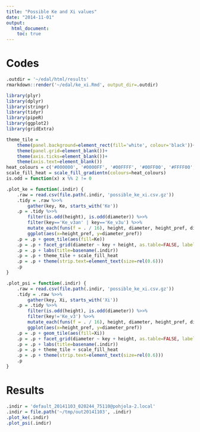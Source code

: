 ```yaml
---
title: "Possible Ke and Xi values"
date: "2014-11-01"
output:
  html_document:
    toc: true
---
```


Codes
================================================================================

```r
.outdir = '~/edal/html/results'
rmarkdown::render('~/edal/ke_xi.Rmd', output_dir=.outdir)
```

```r
library(plyr)
library(dplyr)
library(stringr)
library(tidyr)
library(pipeR)
library(ggplot2)
library(gridExtra)
```

```r
theme_tile =
    theme(panel.background=element_rect(fill='white', colour='black'))+
    theme(panel.grid=element_blank())+
    theme(axis.ticks=element_blank())+
    theme(axis.text=element_blank())
heat_colours = c('#000000', '#0000FF', '#00FFFF', '#00FF00', '#FFFF00', '#FF0000')
scale_fill_heat = scale_fill_gradientn(colours=heat_colours)
is.odd = function(x) x %% 2 != 0

.plot_ke = function(.indir) {
    .raw = read.csv(file.path(.indir, 'possible_ke_xi.csv.gz'))
    .tidy = .raw %>>%
        gather(key, Ke, starts_with('Ke'))
    .p = .tidy %>>%
        filter(is.odd(height), is.odd(diameter)) %>>%
        filter(key=='Ke_v3an' | key=='Ke_v3u') %>>%
        mutate_each(funs(f = . / 16), height, diameter, height_pref, diameter_pref) %>>%
        ggplot(aes(x=height_pref, y=diameter_pref))
    .p = .p + geom_tile(aes(fill=Ke))
    .p = .p + facet_grid(diameter ~ key + height, as.table=FALSE, labeller=label_both)
    .p = .p + labs(title=basename(.indir))
    .p = .p + theme_tile + scale_fill_heat
    .p = .p + theme(strip.text=element_text(size=rel(0.6)))
    .p
}

.plot_psi = function(.indir) {
    .raw = read.csv(file.path(.indir, 'possible_ke_xi.csv.gz'))
    .tidy = .raw %>>%
        gather(key, Xi, starts_with('Xi'))
    .p = .tidy %>>%
        filter(is.odd(height), is.odd(diameter)) %>>%
        filter(key!='Ke_v3') %>>%
        mutate_each(funs(f = . / 16), height, diameter, height_pref, diameter_pref) %>>%
        ggplot(aes(x=height_pref, y=diameter_pref))
    .p = .p + geom_tile(aes(fill=Xi))
    .p = .p + facet_grid(diameter ~ key + height, as.table=FALSE, labeller=label_both)
    .p = .p + labs(title=basename(.indir))
    .p = .p + theme_tile + scale_fill_heat
    .p = .p + theme(strip.text=element_text(size=rel(0.6)))
    .p
}
```

Results
================================================================================

```r
.indir = 'default_20141103_020244_75110@pohjola-2.local'
.indir = file.path('~/tmp/out20141103', .indir)
.plot_ke(.indir)
.plot_psi(.indir)
```
